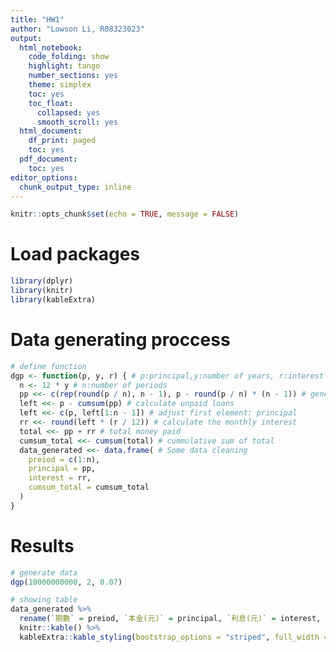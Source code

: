 ```yaml
---
title: "HW1"
author: "Lowson Li, R08323023"
output:
  html_notebook:
    code_folding: show
    highlight: tango
    number_sections: yes
    theme: simplex
    toc: yes
    toc_float:
      collapsed: yes
      smooth_scroll: yes
  html_document:
    df_print: paged
    toc: yes
  pdf_document:
    toc: yes
editor_options:
  chunk_output_type: inline
---
```


```r
knitr::opts_chunk$set(echo = TRUE, message = FALSE)
```
# Load packages
```r
library(dplyr)
library(knitr)
library(kableExtra)
```

# Data generating proccess
```r
# define function
dgp <- function(p, y, r) { # p:principal,y:number of years, r:interest rate
  n <- 12 * y # n:number of periods
  pp <<- c(rep(round(p / n), n - 1), p - round(p / n) * (n - 1)) # generate divided principal
  left <<- p - cumsum(pp) # calculate unpaid loans
  left <<- c(p, left[1:n - 1]) # adjust first element: principal
  rr <<- round(left * (r / 12)) # calculate the monthly interest
  total <<- pp + rr # total money paid
  cumsum_total <<- cumsum(total) # cummulative sum of total
  data_generated <<- data.frame( # Some data cleaning
    preiod = c(1:n),
    principal = pp,
    interest = rr,
    cumsum_total = cumsum_total
  )
}
```
# Results
```r
# generate data 
dgp(10000000000, 2, 0.07)
```
```r
# showing table
data_generated %>%
  rename(`期數` = preiod, `本金(元)` = principal, `利息(元)` = interest, `本金利息累計(元)` = cumsum_total) %>%
  knitr::kable() %>%
  kableExtra::kable_styling(bootstrap_options = "striped", full_width = F)
```


